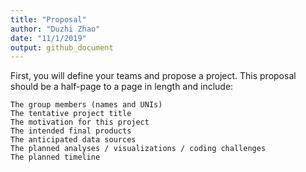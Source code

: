 ```yaml
---
title: "Proposal"
author: "Duzhi Zhao"
date: "11/1/2019"
output: github_document
---
```

First, you will define your teams and propose a project. This proposal should be a half-page to a page in length and include:


    The group members (names and UNIs)
    The tentative project title
    The motivation for this project
    The intended final products
    The anticipated data sources
    The planned analyses / visualizations / coding challenges
    The planned timeline
